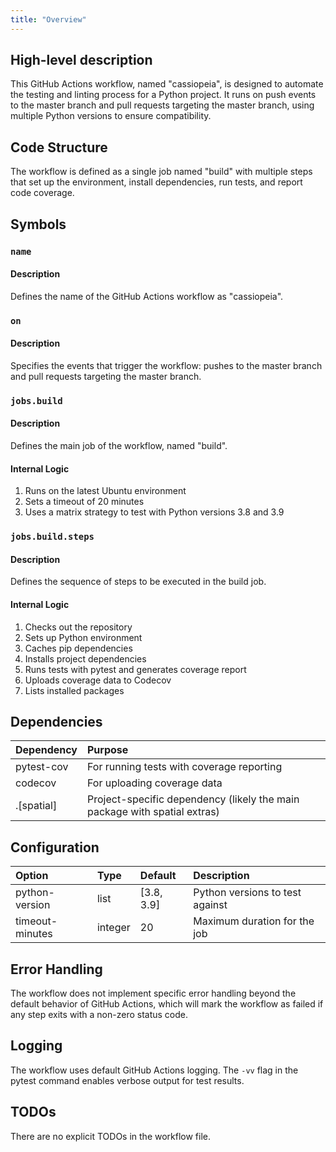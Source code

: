 ```yaml
---
title: "Overview"
---
```


## High-level description
This GitHub Actions workflow, named "cassiopeia", is designed to automate the testing and linting process for a Python project. It runs on push events to the master branch and pull requests targeting the master branch, using multiple Python versions to ensure compatibility.

## Code Structure
The workflow is defined as a single job named "build" with multiple steps that set up the environment, install dependencies, run tests, and report code coverage.

## Symbols

### `name`
#### Description
Defines the name of the GitHub Actions workflow as "cassiopeia".

### `on`
#### Description
Specifies the events that trigger the workflow: pushes to the master branch and pull requests targeting the master branch.

### `jobs.build`
#### Description
Defines the main job of the workflow, named "build".

#### Internal Logic
1. Runs on the latest Ubuntu environment
2. Sets a timeout of 20 minutes
3. Uses a matrix strategy to test with Python versions 3.8 and 3.9

### `jobs.build.steps`
#### Description
Defines the sequence of steps to be executed in the build job.

#### Internal Logic
1. Checks out the repository
2. Sets up Python environment
3. Caches pip dependencies
4. Installs project dependencies
5. Runs tests with pytest and generates coverage report
6. Uploads coverage data to Codecov
7. Lists installed packages

## Dependencies
| Dependency | Purpose |
|:-----------|:--------|
| pytest-cov | For running tests with coverage reporting |
| codecov | For uploading coverage data |
| .[spatial] | Project-specific dependency (likely the main package with spatial extras) |

## Configuration
| Option | Type | Default | Description |
|:-------|:-----|:--------|:------------|
| python-version | list | [3.8, 3.9] | Python versions to test against |
| timeout-minutes | integer | 20 | Maximum duration for the job |

## Error Handling
The workflow does not implement specific error handling beyond the default behavior of GitHub Actions, which will mark the workflow as failed if any step exits with a non-zero status code.

## Logging
The workflow uses default GitHub Actions logging. The `-vv` flag in the pytest command enables verbose output for test results.

## TODOs
There are no explicit TODOs in the workflow file.